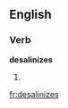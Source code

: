 
==English==

===Verb===
'''desalinizes'''

# {{third-person singular of|[[desalinize]]}}

[[fr:desalinizes]]